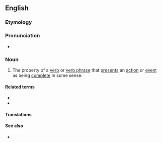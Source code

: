 ==English==
{{wikipedia}}

===Etymology===
{{PIE root|en|kʷel}}
{{af|en|telic|-ity}}

===Pronunciation===
* {{IPA|/tɛˈlɪsɪti/|lang=en}}

===Noun===
{{en-noun|telicities}}

# {{lb|en|linguistics}} The property of a [[verb]] or [[verb phrase]] that [[present]]s an [[action]] or [[event]] as being [[complete]] in some sense.

====Related terms====
* {{l|en|telic}}
* {{l|en|atelic}}

====Translations====
{{trans-top|presenting an action or event as complete}}
{{trans-mid}}
{{trans-bottom}}

====See also====
* {{l|en|resultativity}}